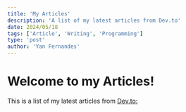 ```yaml
---
title: 'My Articles'
description: 'A list of my latest articles from Dev.to'
date: 2024/05/18
tags: ['Article', 'Writing', 'Programming']
type: 'post'
author: 'Yan Fernandes'
---
```



# Welcome to my Articles!

This is a list of my latest articles from [Dev.to:](https://dev.to/yanpi)

<ArticlesList />
